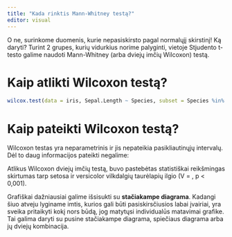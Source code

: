 ```yaml
---
title: "Kada rinktis Mann-Whitney testą?"
editor: visual
---
```


O ne, surinkome duomenis, kurie nepasiskirsto pagal normalųjį skirstinį! Ką daryti? Turint 2 grupes, kurių vidurkius norime palyginti, vietoje Stjudento t-testo galime naudoti Mann-Whitney (arba dviejų imčių Wilcoxon) testą.

# Kaip atlikti Wilcoxon testą?

```r

wilcox.test(data = iris, Sepal.Length ~ Species, subset = Species %in% c("setosa","versicolor"))

```

# Kaip pateikti Wilcoxon testą?

Wilcoxon testas yra neparametrinis ir jis nepateikia pasikliautinųjų intervalų. Dėl to daug informacijos pateikti negalime:

Atlikus Wilcoxon dviejų imčių testą, buvo pastebėtas statistiškai reikšmingas skirtumas tarp setosa ir versicolor vilkdalgių taurėlapių ilgio (V = , p \< 0,001).

Grafiškai dažniausiai galime išsisukti su **stačiakampe diagrama**. Kadangi šiuo atveju lyginame imtis, kurios gali būti pasiskirsčiusios labai įvairiai, yra sveika pritaikyti kokį nors būdą, jog matytųsi individualūs matavimai grafike. Tai galima daryti su pusine stačiakampe diagrama, spiečiaus diagrama arba jų dviejų kombinacija.
